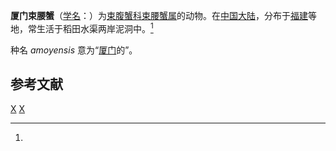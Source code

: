 {{Speciesbox 
| genus = Somanniathelphusa
| species = amoyensis
| authority = Naiyanetr et Dai, 1997<ref name='id12065'>{{cite web| url =http://www.bioinfo.cn/db05/BjdwSpecies.php?action=view&id=12065| title =厦门束腰蟹| work =《中国动物物种编目数据库》| publisher =中国科学院微生物研究所| author =中国科学院动物研究所| accessdate =2009-04-28| deadurl =yes| archiveurl =https://web.archive.org/web/20160305094641/http://www.bioinfo.cn/db05/BjdwSpecies.php?action=view&id=12065| archivedate =2016-03-05}}</ref>
}}

'''厦门束腰蟹'''（[[学名|学名]]：{{lang|la|''Somanniathelphusa amoyensis''}}）为[[束腹蟹科|束腹蟹科]][[束腰蟹属|束腰蟹属]]的动物。在[[中国大陆|中国大陆]]，分布于[[福建|福建]]等地，常生活于稻田水渠两岸泥洞中。<ref name='id12065'/>

种名 ''amoyensis'' 意为“[[厦门|厦门]]的”。

== 参考文献 ==
{{reflist}}

{{Taxonbar}}

[[Category:束腰蟹属|X]]
[[Category:1997年描述的动物|X]]